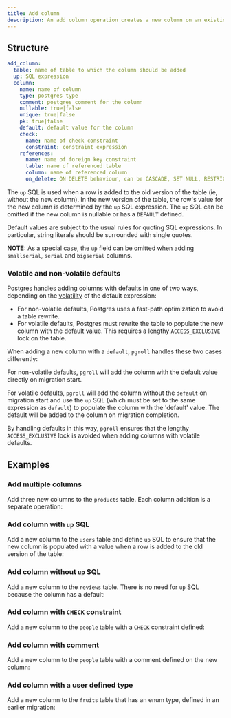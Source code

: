 ```yaml
---
title: Add column
description: An add column operation creates a new column on an existing table.
---
```


## Structure

```yaml
add_column:
  table: name of table to which the column should be added
  up: SQL expression
  column:
    name: name of column
    type: postgres type
    comment: postgres comment for the column
    nullable: true|false
    unique: true|false
    pk: true|false
    default: default value for the column
    check:
      name: name of check constraint
      constraint: constraint expression
    references:
      name: name of foreign key constraint
      table: name of referenced table
      column: name of referenced column
      on_delete: ON DELETE behaviour, can be CASCADE, SET NULL, RESTRICT, or NO ACTION. Default is NO ACTION
```

The `up` SQL is used when a row is added to the old version of the table (ie, without the new column). In the new version of the table, the row's value for the new column is determined by the `up` SQL expression. The `up` SQL can be omitted if the new column is nullable or has a `DEFAULT` defined.

Default values are subject to the usual rules for quoting SQL expressions. In particular, string literals should be surrounded with single quotes.

**NOTE:** As a special case, the `up` field can be omitted when adding `smallserial`, `serial` and `bigserial` columns.

### Volatile and non-volatile defaults

Postgres handles adding columns with defaults in one of two ways, depending on the [volatility](https://www.postgresql.org/docs/current/xfunc-volatility.html) of the default expression:
  * For non-volatile defaults, Postgres uses a fast-path optimization to avoid a table rewrite.
  * For volatile defaults, Postgres must rewrite the table to populate the new column with the default value. This requires a lengthy `ACCESS_EXCLUSIVE` lock on the table.

When adding a new column with a `default`, `pgroll` handles these two cases differently:

For non-volatile defaults, `pgroll` will add the column with the default value directly on migration start.

For volatile defaults, `pgroll` will add the column without the `default` on migration start and use the `up` SQL (which must be set to the same expression as `default`) to populate the column with the 'default' value. The default will be added to the column on migration completion.

By handling defaults in this way, `pgroll` ensures that the lengthy `ACCESS_EXCLUSIVE` lock is avoided when adding columns with volatile defaults.

## Examples

### Add multiple columns

Add three new columns to the `products` table. Each column addition is a separate operation:

<ExampleSnippet example="03_add_column.yaml" languange="yaml" />

### Add column with `up` SQL

Add a new column to the `users` table and define `up` SQL to ensure that the new column is populated with a value when a row is added to the old version of the table:

<ExampleSnippet example="06_add_column_to_sql_table.yaml" languange="yaml" />

### Add column without `up` SQL

Add a new column to the `reviews` table. There is no need for `up` SQL because the column has a default:

<ExampleSnippet example="17_add_rating_column.yaml" languange="yaml" />

### Add column with `CHECK` constraint

Add a new column to the `people` table with a `CHECK` constraint defined:

<ExampleSnippet
  example="26_add_column_with_check_constraint.yaml"
  languange="yaml"
/>

### Add column with comment

Add a new column to the `people` table with a comment defined on the new column:

<ExampleSnippet example="30_add_column_simple_up.yaml" languange="yaml" />

### Add column with a user defined type

Add a new column to the `fruits` table that has an enum type, defined in an earlier migration:

<ExampleSnippet example="41_add_enum_column.yaml" languange="yaml" />
